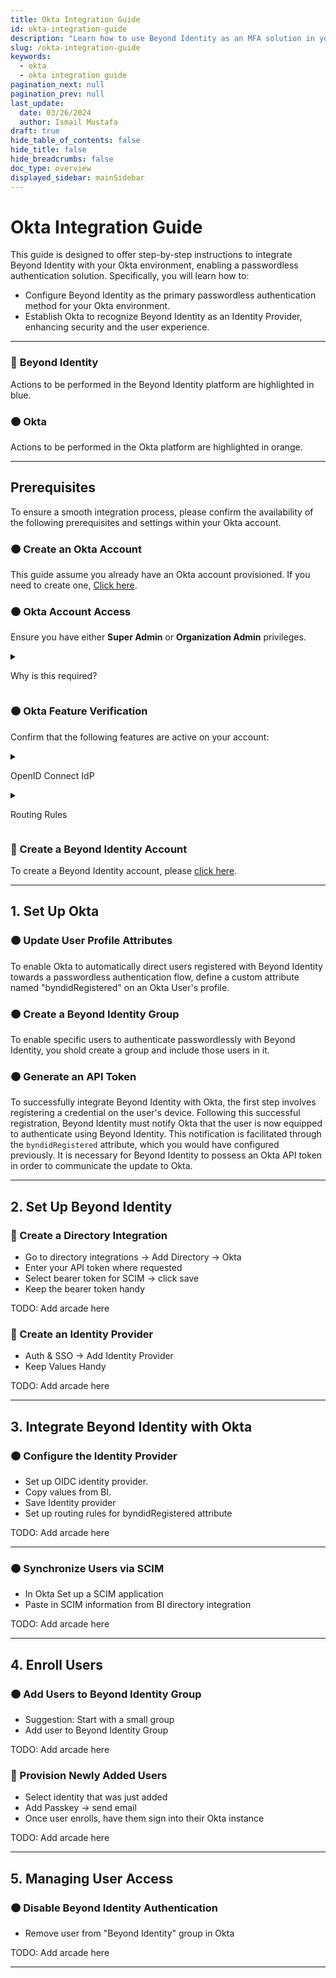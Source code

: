 ```yaml
---
title: Okta Integration Guide
id: okta-integration-guide
description: "Learn how to use Beyond Identity as an MFA solution in your Okta Instance."
slug: /okta-integration-guide
keywords:
  - okta
  - okta integration guide
pagination_next: null
pagination_prev: null
last_update:
  date: 03/26/2024
  author: Ismail Mustafa
draft: true
hide_table_of_contents: false
hide_title: false
hide_breadcrumbs: false
doc_type: overview
displayed_sidebar: mainSidebar
---
```



# Okta Integration Guide

This guide is designed to offer step-by-step instructions to integrate Beyond Identity with your Okta environment, enabling a passwordless authentication solution. Specifically, you will learn how to:

- Configure Beyond Identity as the primary passwordless authentication method for your Okta environment.
- Establish Okta to recognize Beyond Identity as an Identity Provider, enhancing security and the user experience.

---

### 🔵 **Beyond Identity**

Actions to be performed in the Beyond Identity platform are highlighted in blue.

### 🟠 **Okta**

Actions to be performed in the Okta platform are highlighted in orange.

---

## Prerequisites

To ensure a smooth integration process, please confirm the availability of the following prerequisites and settings within your Okta account.

### 🟠 Create an Okta Account

This guide assume you already have an Okta account provisioned. If you need to create one, [Click here](https://developer.okta.com/signup/).

### 🟠 Okta Account Access

Ensure you have either **Super Admin** or **Organization Admin** privileges.

<details>
    <summary><p>Why is this required?</p></summary>
    <p>Having <strong>Super Admin</strong> or <strong>Organization Admin</strong> privileges enables you to:</p>
    <ul>
        <li>Add or edit attributes and their mappings via <code>Directory &gt; Profile Editor</code>.</li>
        <li>Add or edit Identity Providers (IdPs) through <code>Security &gt; Identity Providers</code>.</li>
        <li>Add or edit routing rules in <code>Security &gt; Identity Providers &gt; Routing Rules</code>.</li>
    </ul>
</details>

### 🟠 Okta Feature Verification

Confirm that the following features are active on your account:

<details>
    <summary><p>OpenID Connect IdP</p></summary>
    <p>Verify this by checking if you can navigate to <code>Security &gt; Identity provider &gt; Add Identity Provider &gt; Add OpenID Connect IdP</code>. If this option is unavailable, you will need to contact Okta support to enable it.</p>
</details>

<details>
    <summary><p>Routing Rules</p></summary>
    <p>Ensure the "Routing Rules" tab is visible under <code>Security &gt; Identity Providers</code>. If it is missing, contact Okta support to request its activation on the Identity Provider page.</p>
</details>

### 🔵 Create a Beyond Identity Account

To create a Beyond Identity account, please [click here](https://www.beyondidentity.com/products/secure-workforce).

---

## 1. Set Up Okta

### 🟠 Update User Profile Attributes

To enable Okta to automatically direct users registered with Beyond Identity towards a passwordless authentication flow, define a custom attribute named "byndidRegistered" on an Okta User's profile.

<Arcade clip={Clip.OktaConfigurationUserSettings} />

### 🟠 Create a Beyond Identity Group

To enable specific users to authenticate passwordlessly with Beyond Identity, you shold create a group and include those users in it.

<Arcade clip={Clip.OktaConfigurationAddGroup} />

### 🟠 Generate an API Token

To successfully integrate Beyond Identity with Okta, the first step involves registering a credential on the user's device. Following this successful registration, Beyond Identity must notify Okta that the user is now equipped to authenticate using Beyond Identity. This notification is facilitated through the `byndidRegistered` attribute, which you would have configured previously. It is necessary for Beyond Identity to possess an Okta API token in order to communicate the update to Okta.

<Arcade clip={Clip.OktaConfigurationAPIToken} />

---

## 2. Set Up Beyond Identity

### 🔵 Create a Directory Integration
- Go to directory integrations -> Add Directory -> Okta
- Enter your API token where requested
- Select bearer token for SCIM -> click save
- Keep the bearer token handy

TODO: Add arcade here

### 🔵 Create an Identity Provider
- Auth & SSO -> Add Identity Provider
- Keep Values Handy

TODO: Add arcade here

---

## 3. Integrate Beyond Identity with Okta

### 🟠 Configure the Identity Provider
- Set up OIDC identity provider.
- Copy values from BI.
- Save Identity provider
- Set up routing rules for byndidRegistered attribute

TODO: Add arcade here

---

### 🟠 Synchronize Users via SCIM
- In Okta Set up a SCIM application
- Paste in SCIM information from BI directory integration

TODO: Add arcade here

---

## 4. Enroll Users

### 🟠 Add Users to Beyond Identity Group
- Suggestion: Start with a small group
- Add user to Beyond Identity Group

TODO: Add arcade here

### 🔵 Provision Newly Added Users
- Select identity that was just added
- Add Passkey -> send email
- Once user enrolls, have them sign into their Okta instance

TODO: Add arcade here

---

## 5. Managing User Access

### 🟠 Disable Beyond Identity Authentication
- Remove user from "Beyond Identity" group in Okta

TODO: Add arcade here

---
